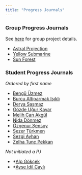 ```yaml
---
title: "Progress Journals"
---
```


### Group Progress Journals

See [here](./projects) for group project details.

- [Astral Projection](https://pjournal.github.io/mef07g-astralprojection/)
- [Yellow Submarine](https://pjournal.github.io/mef07g-yellowsubmarine/)
- [Sun Forest](https://pjournal.github.io/mef07g-sunforest/)

### Student Progress Journals

*Ordered by first name*

- [Bengü Üzmez](https://pjournal.github.io/mef07-uzmezb/)
- [Burcu Altiparmak Işıklı](https://pjournal.github.io/mef07-BurcuAltiparmak/)
- [Derya Şaşmaz](https://pjournal.github.io/mef07-sasmazd/)
- [Gözde Uğur Kayar](https://pjournal.github.io/mef07-GozdeUgurK/)
- [Melih Can Akgül](https://pjournal.github.io/mef07-meakgul)
- [Nida Dönmez](https://pjournal.github.io/mef07-nida-91/)
- [Özgenur Şensoy](https://pjournal.github.io/mef07-ozgenursensoy/)
- [Sezer Türkmen](https://pjournal.github.io/mef07-sezerlucianturkmen/)
- [Sezgi Ayhan](https://pjournal.github.io/mef07-sezgia/)
- [Zelha Tunç Pekkan](https://pjournal.github.io/mef07-Zelha2024/)

*Not initiated a PJ*

- \*[Alp Gökçek](https://pjournal.github.io/)
- \*[Ayşe Idil Çaylı](https://pjournal.github.io/)